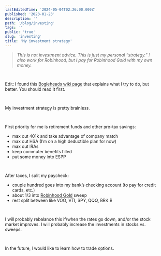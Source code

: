 ```yaml
---
lastEditedTime: '2024-05-04T02:26:00.000Z'
published: '2023-01-23'
description: ''
path: '/blog/investing'
tags: ''
public: 'true'
slug: 'investing'
title: 'My investment strategy'
---
```



> <i>This is not investment advice. This is just my personal “strategy.” I also work for Robinhood, but I pay for Robinhood Gold with my own money.</i>


<br />


Edit: I found this [Bogleheads wiki page](https://www.bogleheads.org/wiki/Prioritizing_investments) that explains what I try to do, but better. You should read it first.

<br />


My investment strategy is pretty brainless.

<br />


First priority for me is retirement funds and other pre-tax savings:
- max out 401k and take advantage of company match
- max out HSA (I’m on a high deductible plan for now)
- max out IRAs
- keep commuter benefits filled
- put some money into ESPP

<br />


After taxes, I split my paycheck:
- couple hundred goes into my bank’s checking account (to pay for credit cards, etc.)
- about 1/3 into [Robinhood Gold](https://robinhood.com/us/en/gold/) sweep
- rest split between like VOO, VTI, SPY, QQQ, BRK.B

<br />


I will probably rebalance this if/when the rates go down, and/or the stock market improves. I will probably increase the investments in stocks vs. sweeps.

<br />


In the future, I would like to learn how to trade options.

<br />

